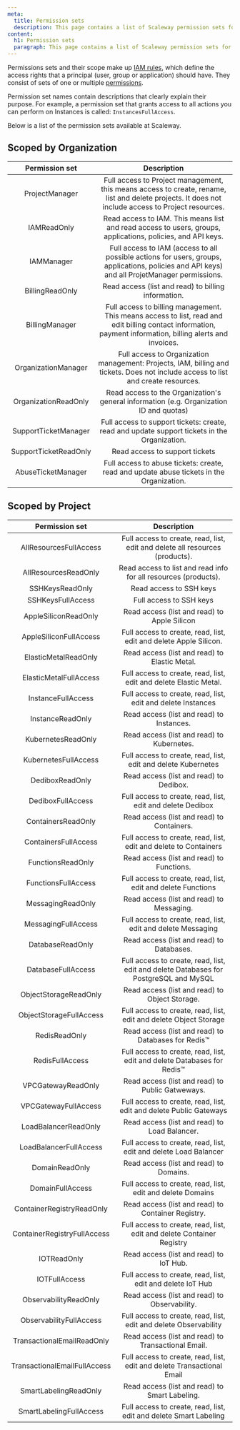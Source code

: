 ```yaml
---
meta:
  title: Permission sets
  description: This page contains a list of Scaleway permission sets for IAM.
content:
  h1: Permission sets
  paragraph: This page contains a list of Scaleway permission sets for IAM.
---
```


Permissions sets and their scope make up [IAM rules](identity-and-access-management/iam/concepts/#rule), which define the access rights that a principal (user, group or application) should have. They consist of sets of one or multiple [permissions](identity-and-access-management/iam/concepts/#permission). 

Permission set names contain descriptions that clearly explain their purpose. For example, a permission set that grants access to all actions you can perform on Instances is called: `InstancesFullAccess`.

Below is a list of the permission sets available at Scaleway.

## Scoped by Organization

| Permission set                                                                                                                                        | Description                                                                                                                                        |
:----------------------------------------------------------------------------------------------------------------------------------------------------------: | :--------------------------------------------------------------------------------------------------------------------------------------------------: |
| ProjectManager                                                                                                                                             | Full access to Project management, this means access to create, rename, list and delete projects. It does not include access to Project resources. |
| IAMReadOnly                  | Read access to IAM. This means list and read access to users, groups, applications, policies, and API keys.                                                |
| IAMManager                   | Full access to IAM (access to all possible actions for users, groups, applications, policies and API keys) and all ProjetManager permissions.              |
| BillingReadOnly              | Read access (list and read) to billing information.                                                                                                        |
| BillingManager               | Full access to billing management. This means access to list, read and edit billing contact information, payment information, billing alerts and invoices. |
| OrganizationManager          | Full access to Organization management: Projects, IAM, billing and tickets. Does not include access to list and create resources.                          |
| OrganizationReadOnly         | Read access to the Organization's general information (e.g. Organization ID and quotas)                                                                    |
| SupportTicketManager         | Full access to support tickets: create, read and update support tickets in the Organization.                                                               |
| SupportTicketReadOnly        | Read access to support tickets                                                                                                                             |
| AbuseTicketManager           | Full access to abuse tickets: create, read and update abuse tickets in the Organization.                                                                   |

## Scoped by Project

| Permission set               | Description                                                                           |
| :--------------------------: | :-----------------------------------------------------------------------------------: |
| AllResourcesFullAccess       | Full access to create, read, list, edit and delete all resources (products).          |
| AllResourcesReadOnly         | Read access to list and read info for all resources (products).                       |
| SSHKeysReadOnly              | Read access to SSH keys                                                               |
| SSHKeysFullAccess            | Full access to SSH keys                                                               |
| AppleSiliconReadOnly         | Read access (list and read) to Apple Silicon                                          |
| AppleSiliconFullAccess       | Full access to create, read, list, edit and delete Apple Silicon.                     |
| ElasticMetalReadOnly         | Read access (list and read) to Elastic Metal.                                         |
| ElasticMetalFullAccess       | Full access to create, read, list, edit and delete Elastic Metal.                     |
| InstanceFullAccess           | Full access to create, read, list, edit and delete Instances                          |
| InstanceReadOnly             | Read access (list and read) to Instances.                                             |
| KubernetesReadOnly           | Read access (list and read) to Kubernetes.                                            |
| KubernetesFullAccess         | Full access to create, read, list, edit and delete Kubernetes                         |
| DediboxReadOnly              | Read access (list and read) to Dedibox.                                               |
| DediboxFullAccess            | Full access to create, read, list, edit and delete Dedibox                            |
| ContainersReadOnly           | Read access (list and read) to Containers.                                            |
| ContainersFullAccess         | Full access to create, read, list, edit and delete to Containers                      |
| FunctionsReadOnly            | Read access (list and read) to Functions.                                             |
| FunctionsFullAccess          | Full access to create, read, list, edit and delete Functions                          |
| MessagingReadOnly            | Read access (list and read) to Messaging.                                             |
| MessagingFullAccess          | Full access to create, read, list, edit and delete Messaging                          |
| DatabaseReadOnly             | Read access (list and read) to Databases.                                             |
| DatabaseFullAccess           | Full access to create, read, list, edit and delete Databases for PostgreSQL and MySQL |
| ObjectStorageReadOnly        | Read access (list and read) to Object Storage.                                        |
| ObjectStorageFullAccess      | Full access to create, read, list, edit and delete Object Storage                     |
| RedisReadOnly                | Read access (list and read) to Databases for Redis™                                   |
| RedisFullAccess              | Full access to create, read, list, edit and delete Databases for Redis™               |
| VPCGatewayReadOnly           | Read access (list and read) to Public Gatweways.                                      |
| VPCGatewayFullAccess         | Full access to create, read, list, edit and delete Public Gateways                    |
| LoadBalancerReadOnly         | Read access (list and read) to Load Balancer.                                         |
| LoadBalancerFullAccess       | Full access to create, read, list, edit and delete Load Balancer                      |
| DomainReadOnly               | Read access (list and read) to Domains.                                               |
| DomainFullAccess             | Full access to create, read, list, edit and delete Domains                            |
| ContainerRegistryReadOnly    | Read access (list and read) to Container Registry.                                    |
| ContainerRegistryFullAccess  | Full access to create, read, list, edit and delete Container Registry                 |
| IOTReadOnly                  | Read access (list and read) to IoT Hub.                                               |
| IOTFullAccess                | Full access to create, read, list, edit and delete IoT Hub                            |
| ObservabilityReadOnly        | Read access (list and read) to Observability.                                         |
| ObservabilityFullAccess      | Full access to create, read, list, edit and delete Observability                      |
| TransactionalEmailReadOnly   | Read access (list and read) to Transactional Email.                                   |
| TransactionalEmailFullAccess | Full access to create, read, list, edit and delete Transactional Email                |
| SmartLabelingReadOnly        | Read access (list and read) to Smart Labeling.                                        |
| SmartLabelingFullAccess      | Full access to create, read, list, edit and delete Smart Labeling                     |